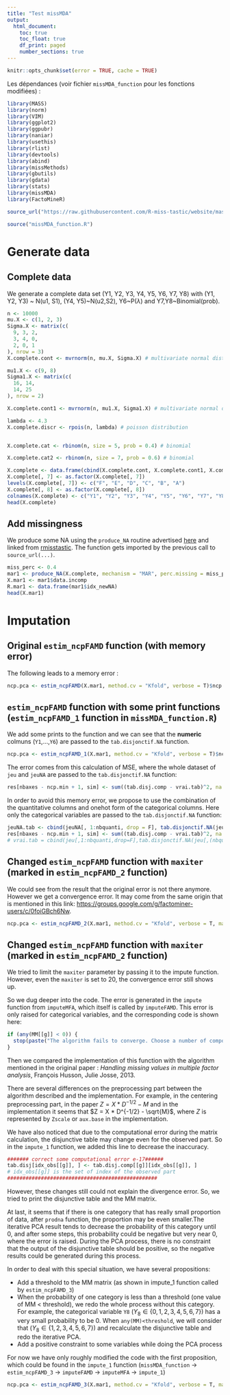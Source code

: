 ```yaml
---
title: "Test missMDA"
output:
  html_document:
    toc: true
    toc_float: true
    df_print: paged
    number_sections: true
---
```

```r

knitr::opts_chunk$set(error = TRUE, cache = TRUE)
```

Les dépendances (voir fichier `missMDA_function` pour les fonctions modifiées) :

```r

library(MASS)
library(norm)
library(VIM)
library(ggplot2)
library(ggpubr)
library(naniar)
library(usethis)
library(rlist)
library(devtools)
library(abind)
library(missMethods)
library(gbutils)
library(gdata)
library(stats)
library(missMDA)
library(FactoMineR)

source_url("https://raw.githubusercontent.com/R-miss-tastic/website/master/static/how-to/generate/amputation.R")

source("missMDA_function.R")
```

# Generate data

## Complete data

We generate a complete data set (Y1, Y2, Y3, Y4, Y5, Y6, Y7, Y8) with (Y1, Y2, Y3) ~ N(u1, S1), (Y4, Y5)~N(u2,S2), Y6~P($\lambda$) and Y7,Y8~Binomial(prob).

```r

n <- 10000
mu.X <- c(1, 2, 3)
Sigma.X <- matrix(c(
  9, 3, 2,
  3, 4, 0,
  2, 0, 1
), nrow = 3)
X.complete.cont <- mvrnorm(n, mu.X, Sigma.X) # multivariate normal distribution

mu1.X <- c(9, 8)
Sigma1.X <- matrix(c(
  16, 14,
  14, 25
), nrow = 2)

X.complete.cont1 <- mvrnorm(n, mu1.X, Sigma1.X) # multivariate normal distribution

lambda <- 4.3
X.complete.discr <- rpois(n, lambda) # poisson distribution


X.complete.cat <- rbinom(n, size = 5, prob = 0.4) # binomial

X.complete.cat2 <- rbinom(n, size = 7, prob = 0.6) # binomial

X.complete <- data.frame(cbind(X.complete.cont, X.complete.cont1, X.complete.discr, X.complete.cat, X.complete.cat2))
X.complete[, 7] <- as.factor(X.complete[, 7])
levels(X.complete[, 7]) <- c("F", "E", "D", "C", "B", "A")
X.complete[, 8] <- as.factor(X.complete[, 8])
colnames(X.complete) <- c("Y1", "Y2", "Y3", "Y4", "Y5", "Y6", "Y7", "Y8")
head(X.complete)
```

## Add missingness

We produce some NA using the `produce_NA` routine advertised [here](https://rmisstastic.netlify.app/how-to/generate/misssimul) and linked from [rmisstastic](https://rmisstastic.netlify.app/data/). The function gets imported by the previous call to `source_url(...)`.

```r

miss_perc <- 0.4
mar1 <- produce_NA(X.complete, mechanism = "MAR", perc.missing = miss_perc, by.patterns = F, logit.model = "MID")
X.mar1 <- mar1$data.incomp
R.mar1 <- data.frame(mar1$idx_newNA)
head(X.mar1)
```

# Imputation

## Original `estim_ncpFAMD` function (with memory error)

The following leads to a memory error :

```r

ncp.pca <- estim_ncpFAMD(X.mar1, method.cv = "Kfold", verbose = T)$ncp
```

## `estim_ncpFAMD` function with some print functions (`estim_ncpFAMD_1` function in `missMDA_function.R`)

We add some prints to the function and we can see that the **numeric** colmuns (`Y1`,...,`Y6`) are passed to the `tab.disjonctif.NA` function.

```r

ncp.pca <- estim_ncpFAMD_1(X.mar1, method.cv = "Kfold", verbose = T)$ncp
```

The error comes from this calculation of MSE, where the whole dataset of `jeu` and `jeuNA` are passed to the `tab.disjonctif.NA` function:

```r
res[nbaxes - ncp.min + 1, sim] <- sum((tab.disj.comp - vrai.tab)^2, na.rm = TRUE) / (sum(is.na(tab.disjonctif.NA(jeuNA))) - sum(is.na(tab.disjonctif.NA(jeu))))
```

In order to avoid this memory error, we propose to use the combination of the quantitative columns and onehot form of the categorical columns. Here only the categorical variables are passed to the `tab.disjonctif.NA` function:

```r
jeuNA.tab <- cbind(jeuNA[, 1:nbquanti, drop = F], tab.disjonctif.NA(jeuNA[, (nbquanti + 1):ncol(jeuNA), drop = F]))
res[nbaxes - ncp.min + 1, sim] <- sum((tab.disj.comp - vrai.tab)^2, na.rm = TRUE) / (sum(is.na(jeuNA.tab)) - sum(is.na(vrai.tab)))
# vrai.tab = cbind(jeu[,1:nbquanti,drop=F],tab.disjonctif.NA(jeu[,(nbquanti+1):ncol(jeu),drop=F])) is defined in the original code
```

## Changed `estim_ncpFAMD` function with `maxiter` (marked in `estim_ncpFAMD_2` function)

We could see from the result that the original error is not there anymore. However we get a convergence error. It may come from the same origin that is mentioned in this link: [https://groups.google.com/g/factominer-users/c/0foiGBch6Nw](factominer-users/c/0foiGBch6Nw).

```r

ncp.pca <- estim_ncpFAMD_2(X.mar1, method.cv = "Kfold", verbose = T, maxiter = 100)$ncp
```

## Changed `estim_ncpFAMD` function with `maxiter` (marked in `estim_ncpFAMD_2` function)

We tried to limit the `maxiter` parameter by passing it to the impute function. However, even the `maxiter` is set to 20, the convergence error still shows up.

So we dug deeper into the code. The error is generated in the `impute` function from `imputeMFA`, which itself is called by `imputeFAMD`. This error is only raised for categorical variables, and the corresponding code is shown here:

```r

if (any(MM[[g]] < 0)) {
  stop(paste("The algorithm fails to converge. Choose a number of components (ncp) less or equal than ", ncp - 1, " or a number of iterations (maxiter) less or equal than ", maxiter - 1, sep = ""))
}
```

Then we compared the implementation of this function with the algorithm mentioned in the original paper : *Handling missing values in multiple factor analysis*, François Husson, Julie Josse, 2013.

There are several differences on the preprocessing part between the algorithm described and the implementation. For example, in the centering preprocessing part, in the paper $Z = X * D^{-1/2} - M$ and in the implementation it seems that $Z = X * D^{-1/2} - \sqrt{M}$, where $Z$ is represented by `Zscale` or `aux.base` in the implementation.

We have also noticed that due to the computational error during the matrix calculation, the disjunctive table may change even for the observed part. So in the `impute_1` function, we added this line to decrease the inaccuracy.

```r

####### correct some computational error e-17######
tab.disj[idx_obs[[g]], ] <- tab.disj.comp[[g]][idx_obs[[g]], ]
# idx_obs[[g]] is the set of index of the observed part
#################################################
```

However, these changes still could not explain the divergence error. So, we tried to print the disjunctive table and the MM matrix.

At last, it seems that if there is one category that has really small proportion of data, after `prodna` function, the proportion may be even smaller.The iterative PCA result tends to decrease the probability of this category until 0, and after some steps, this probability could be negative but very near 0, where the error is raised. During the PCA process, there is no constraint that the output of the disjunctive table should be positive, so the negative results could be generated during this process.

In order to deal with this special situation, we have several propositions:

* Add a threshold to the MM matrix (as shown in impute_1 function called by `estim_ncpFAMD_3`)
* When the probability of one category is less than a threshold (one value of MM < threshold), we redo the whole process without this category. For example, the categorical variable `Y8` ($Y_8 \in \{0,1,2,3,4,5,6,7\}$) has a very small probability to be 0. When `any(MM)<threshold`, we will consider that ($Y_8 \in \{1,2,3,4,5,6,7\}$) and recalculate the disjunctive table and redo the iterative PCA.
* Add a positive constraint to some variables while doing the PCA process

For now we have only roughly modified the code with the first proposition, which could be found in the `impute_1` function (`missMDA_function` -> `estim_ncpFAMD_3` -> `imputeFAMD` -> `imputeMFA` -> `impute_1`)

```r

ncp.pca <- estim_ncpFAMD_3(X.mar1, method.cv = "Kfold", verbose = T, maxiter = 100, nbsim = 20)$ncp
````
